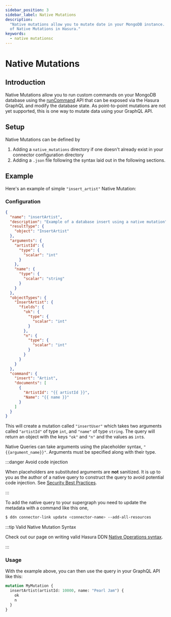 ```yaml
---
sidebar_position: 3
sidebar_label: Native Mutations
description:
  "Native mutations allow you to mutate date in your MongoDB instance. This page explains how to configure various types
  of Native Mutations in Hasura."
keywords:
  - native mutationsc
---
```


# Native Mutations

## Introduction

Native Mutations allow you to run custom commands on your MongoDB database using the [runCommand][MongoDB: runCommand]
API that can be exposed via the Hasura GraphQL and modify the database state. As point-to-point mutations are not yet
supported, this is one way to mutate data using your GraphQL API.

## Setup

Native Mutations can be defined by

1. Adding a `native_mutations` directory if one doesn't already exist in your connector configuration directory
2. Adding a `.json` file following the syntax laid out in the following sections.

## Example

Here's an example of simple `"insert_artist"` Native Mutation:

### Configuration

```json
{
  "name": "insertArtist",
  "description": "Example of a database insert using a native mutation",
  "resultType": {
    "object": "InsertArtist"
  },
  "arguments": {
    "artistId": {
      "type": {
        "scalar": "int"
      }
    },
    "name": {
      "type": {
        "scalar": "string"
      }
    }
  },
  "objectTypes": {
    "InsertArtist": {
      "fields": {
        "ok": {
          "type": {
            "scalar": "int"
          }
        },
        "n": {
          "type": {
            "scalar": "int"
          }
        }
      }
    }
  },
  "command": {
    "insert": "Artist",
    "documents": [
      {
        "ArtistId": "{{ artistId }}",
        "Name": "{{ name }}"
      }
    ]
  }
}
```

This will create a mutation called `"insertUser"` which takes two arguments called `"artistId"` of type `int`, and
`"name"` of type `string`. The query will return an object with the keys `"ok"` and `"n"` and the values as `int`s.

Native Queries can take arguments using the placeholder syntax, `"{{argument_name}}"`. Arguments must be specified along
with their type.

:::danger Avoid code injection

When placeholders are substituted arguments are **not** sanitized. It is up to you as the author of a native query to
construct the query to avoid potential code injection. See [Security Best Practices](./security-best-practices.mdx).

:::

To add the native query to your supergraph you need to update the metadata with
a command like this one,

```sh
$ ddn connector-link update <connector-name> --add-all-resources
```

:::tip Valid Native Mutation Syntax

Check out our page on writing valid Hasura DDN
[Native Operations syntax](/reference/connectors/mongodb/native-operations/syntax.mdx).

:::

### Usage

With the example above, you can then use the query in your GraphQL API like this:

```graphql
mutation MyMutation {
  insertArtist(artistId: 10000, name: "Pearl Jam") {
    ok
    n
  }
}
```

[MongoDB: runCommand]: https://www.mongodb.com/docs/manual/reference/method/db.runCommand
